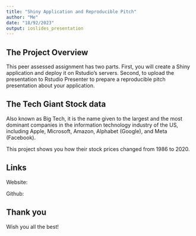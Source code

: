 ---
title: "Shiny Application and Reproducible Pitch"
author: "Me"
date: "18/92/2023"
output: ioslides_presentation
---

## The Project Overview

This peer assessed assignment has two parts. First, you will create a Shiny application and deploy it on Rstudio's servers. Second, to upload the presentation to Rstudio Presenter to prepare a reproducible pitch presentation about your application.

## The Tech Giant Stock data

Also known as Big Tech, it is the name given to the largest and the most dominant companies in the information technology industry of the US, including Apple, Microsoft, Amazon,  Alphabet (Google), and Meta (Facebook). 

This project shows you how their stock prices changed from 1986 to 2020.

## Links

Website:



Github:



## Thank you

Wish you all the best!